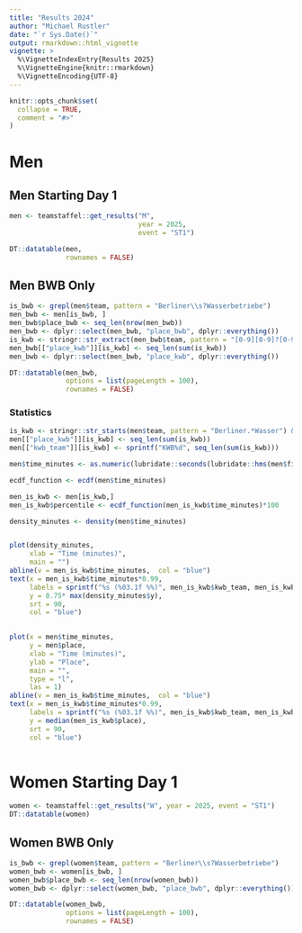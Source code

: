 ```yaml
---
title: "Results 2024"
author: "Michael Rustler"
date: "`r Sys.Date()`"
output: rmarkdown::html_vignette
vignette: >
  %\VignetteIndexEntry{Results 2025}
  %\VignetteEngine{knitr::rmarkdown}
  %\VignetteEncoding{UTF-8}
---
```


```r
knitr::opts_chunk$set(
  collapse = TRUE,
  comment = "#>"
)

```

# Men

## Men Starting Day 1

```r
men <- teamstaffel::get_results("M", 
                                year = 2025,
                                event = "ST1")

DT::datatable(men,
              rownames = FALSE)

```

## Men BWB Only
```r
is_bwb <- grepl(men$team, pattern = "Berliner\\s?Wasserbetriebe")
men_bwb <- men[is_bwb, ] 
men_bwb$place_bwb <- seq_len(nrow(men_bwb))
men_bwb <- dplyr::select(men_bwb, "place_bwb", dplyr::everything())
is_kwb <- stringr::str_extract(men_bwb$team, pattern = "[0-9][0-9]?[0-9]?") %in% c(99:101,103)
men_bwb[["place_kwb"]][is_kwb] <- seq_len(sum(is_kwb))
men_bwb <- dplyr::select(men_bwb, "place_kwb", dplyr::everything()) 

DT::datatable(men_bwb,
              options = list(pageLength = 100),
              rownames = FALSE)

```


### Statistics

```r
is_kwb <- stringr::str_starts(men$team, pattern = "Berliner.*Wasser") & stringr::str_extract(men$team, pattern = "[0-9][0-9]?[0-9]?") %in% c(99:101,103)
men[["place_kwb"]][is_kwb] <- seq_len(sum(is_kwb))
men[["kwb_team"]][is_kwb] <- sprintf("KWB%d", seq_len(sum(is_kwb)))

men$time_minutes <- as.numeric(lubridate::seconds(lubridate::hms(men$finish_time))/60)

ecdf_function <- ecdf(men$time_minutes)

men_is_kwb <- men[is_kwb,]
men_is_kwb$percentile <- ecdf_function(men_is_kwb$time_minutes)*100

density_minutes <- density(men$time_minutes)


plot(density_minutes, 
     xlab = "Time (minutes)",
     main = "")
abline(v = men_is_kwb$time_minutes,  col = "blue")
text(x = men_is_kwb$time_minutes*0.99,
     labels = sprintf("%s (%03.1f %%)", men_is_kwb$kwb_team, men_is_kwb$percentile),
     y = 0.75* max(density_minutes$y),
     srt = 90,
     col = "blue")
     

plot(x = men$time_minutes, 
     y = men$place,
     xlab = "Time (minutes)",
     ylab = "Place",
     main = "", 
     type = "l",
     las = 1)
abline(v = men_is_kwb$time_minutes,  col = "blue")
text(x = men_is_kwb$time_minutes*0.99,
     labels = sprintf("%s (%03.1f %%)", men_is_kwb$kwb_team, men_is_kwb$percentile),
     y = median(men_is_kwb$place),
     srt = 90,
     col = "blue")
     
```



# Women Starting Day 1

```r
women <- teamstaffel::get_results("W", year = 2025, event = "ST1")
DT::datatable(women)

```


## Women BWB Only
```r
is_bwb <- grepl(women$team, pattern = "Berliner\\s?Wasserbetriebe")
women_bwb <- women[is_bwb, ] 
women_bwb$place_bwb <- seq_len(nrow(women_bwb))
women_bwb <- dplyr::select(women_bwb, "place_bwb", dplyr::everything())

DT::datatable(women_bwb,
              options = list(pageLength = 100),
              rownames = FALSE)

```
